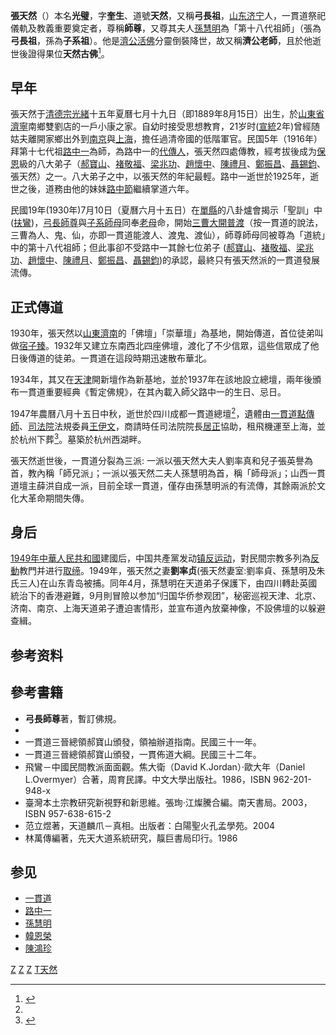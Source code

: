 {{About|清末民初[[一貫道|一貫道]][[山東省|山東省]]道號「天然」的「弓長」張光璧|明末清初[[大乘教_(明朝)|圆顿教]][[霸州|霸州]]道號「無雙」自號“天然子”的「弓長」|張海量}}
{{Infobox person
| 姓名     = 張光璧
| 字       = 奎生
| 道號       = 天然
| 圖像     = Zhang Tianran.PNG
| 圖像替代 = 
| 圖像說明 = 
| 出生名   = 
| 出生日期 = {{Birth date|1889|8|15}}
| 出生地點 = {{QING|山東省}}[[濟寧直隸州|濟寧直隸州]]南鄉雙劉店村
| 逝世日期 ={{Death date and age|1947|9|29|1889|8|15}}
| 逝世地點 = {{CHN-1928}}[[四川省_(中華民國)|四川省]]
| 國籍 = {{CHN-1928}}
| 職業 = [[一貫道|一貫道]]第十八代祖師
}}
{{I-kuan Tao}}
'''張天然'''（{{bd|1889年|8月15日|1947年|9月29日|Z}}）本名'''光璧'''，字'''奎生'''、道號'''天然'''，又稱'''弓長祖'''，[[山东|山东]][[济宁|济宁]]人，一貫道祭祀儀軌及教義重要奠定者，尊稱'''師尊'''，又尊其夫人[[孫慧明|孫慧明]]為「第十八代祖師」（張為'''弓長祖'''，孫為'''子系祖'''）。他是[[濟公|濟公活佛]]分靈倒裝降世，故又稱'''濟公老師'''，且於他逝世後證得果位'''天然古佛'''<ref name="godtao">{{Cite web |url=http://www.godtao.com/deity/c19.htm |title=第十八代祖師張天然﹝白陽二祖﹞ |access-date=2018-08-05 |archive-url=https://web.archive.org/web/20180805052647/http://www.godtao.com/deity/c19.htm |archive-date=2018-08-05 |dead-url=yes }}</ref>。

==早年==
張天然于[[清德宗|清德宗]][[光緒|光緒]]十五年夏曆七月十九日（即1889年8月15日）出生，於[[山東省|山東省]][[濟寧|濟寧]]南鄉雙劉店的一戶小康之家。自幼时接受思想教育，21岁时([[宣統|宣統]]2年)曾經随姑夫離開家鄉出外到[[南京|南京]]與[[上海|上海]]，擔任過清帝國的低階軍官。民国5年（1916年）拜第十七代祖[[路中一|路中一]]為師，為路中一的[[代傳人|代傳人]]，張天然四處傳教，經考拔後成为[[保恩|保恩]]級的八大弟子（[[郝寶山|郝寶山]]、[[褚敬福|褚敬福]]、[[梁兆功|梁兆功]]、[[趙懷中|趙懷中]]、[[陳禮月|陳禮月]]、[[鄭振昌|鄭振昌]]、[[聶錫鈞|聶錫鈞]]、張天然）之一。八大弟子之中，以張天然的年紀最輕。路中一逝世於1925年，逝世之後，道務由他的妹妹[[路中節|路中節]]繼續掌道六年。

民國19年(1930年)7月10日（夏曆六月十五日）在[[單縣|單縣]]的八卦爐會揭示「聖訓」中([[扶鸞|扶鸞]])，[[弓長師尊|弓長師尊]]與[[子系師母|子系師母]]同奉[[明明上帝|老母]]命，開始[[三曹大開普渡|三曹大開普渡]]（按一貫道的說法，三曹為人、鬼、仙，亦即一貫道能渡人、渡鬼、渡仙），師尊師母同被尊為「道統」中的第十八代祖師；但此事卻不受路中一其餘七位弟子 ([[郝寶山|郝寶山]]、[[褚敬福|褚敬福]]、[[梁兆功|梁兆功]]、[[趙懷中|趙懷中]]、[[陳禮月|陳禮月]]、[[鄭振昌|鄭振昌]]、[[聶錫鈞|聶錫鈞]])的承認，最終只有張天然派的一貫道發展流傳。

==正式傳道==
1930年，張天然以[[山東|山東]][[濟南|濟南]]的「佛壇」「崇華壇」為基地，開始傳道，首位徒弟叫做[[宿子臻|宿子臻]]。1932年又建立东南西北四座佛壇，渡化了不少信眾，這些信眾成了他日後傳道的徒弟。一貫道在這段時期迅速散布華北。

1934年，其又在[[天津|天津]]開新壇作為新基地，並於1937年在該地設立總壇，兩年後頒布一貫道重要經典《暫定佛規》，在其內載入師父路中一的生日、忌日。

1947年農曆八月十五日中秋，逝世於四川成都一貫道總壇<ref name="godtao"/>，遺體由[[一貫道|一貫道]][[點傳師|點傳師]]、[[司法院|司法院]]法規委員[[王伊文|王伊文]]，商請時任司法院院長[[居正|居正]]協助，租飛機運至上海，並於杭州下葬<ref>{{Cite book|title=雲林縣發展史(上)|publisher=雲林縣政府|year=1997|isbn=|location=|pages=6之104|last=雲林縣發展史編纂委員會}}</ref>。墓築於杭州西湖畔。

張天然逝世後，一貫道分裂為三派: 一派以張天然大夫人劉率真和兒子張英譽為首，教內稱「師兄派」；一派以張天然二夫人孫慧明為首，稱「師母派」；山西一貫道壇主薛洪自成一派，目前全球一貫道，僅存由孫慧明派的有流傳，其餘兩派於文化大革命期間失傳。

==身后==
[[1949年|1949年]][[中華人民共和國|中華人民共和國]]建國后，中国共產黨发动[[镇反运动|镇反运动]]，對民間宗教多列為[[反動|反動]]教門并进行[[取缔反动会道门|取缔]]。1949年，張天然之妻'''劉率贞'''(張天然妻室:劉率貞、孫慧明及朱氏三人)在山东青岛被捕。同年4月，孫慧明在天道弟子保護下，由四川轉赴英國統治下的香港避難，9月則冒險以参加“归国华侨参观团”，秘密巡视天津、北京、济南、南京、上海天道弟子遭迫害情形，並宣布道內放棄神像，不設佛壇的以躲避查緝。

== 参考资料 ==
{{reflist}}

==參考書籍==
*'''弓長師尊'''著，暫訂佛規。
*{{cite book |author1=林立仁 |title=十五代祖北海老人全書 |date=1993 |publisher=正一善书 |isbn=666870736X}}
*一貫道三晉總領郝寶山頒發，領袖辦道指南。民國三十一年。
*一貫道三晉總領郝寶山頒發，一貫佈道大綱。民國三十二年。
*飛鸞－中國民間教派面面觀。焦大衛（David K.Jordan）·歐大年（Daniel L.Overmyer）合著，周育民譯。中文大學出版社。1986，ISBN 962-201-948-x
*臺灣本土宗教研究新視野和新思維。張珣·江燦騰合編。南天書局。2003，ISBN 957-638-615-2
*范立煜著，天道麟爪－真相。出版者：白陽聖火孔孟學苑。2004
*林萬傳編著，先天大道系統研究，靝巨書局印行。1986

== 参见 ==
* [[一貫道|一貫道]]
* [[路中一|路中一]]
* [[孫慧明|孫慧明]]
* [[韓恩榮|韓恩榮]]
* [[陳鴻珍|陳鴻珍]]

[[Category:中華民國大陸時期宗教人物|Z]]
[[Category:济宁人|Z]]
[[Category:一貫道人物|Z]]
[[Category:张姓|T天然]]